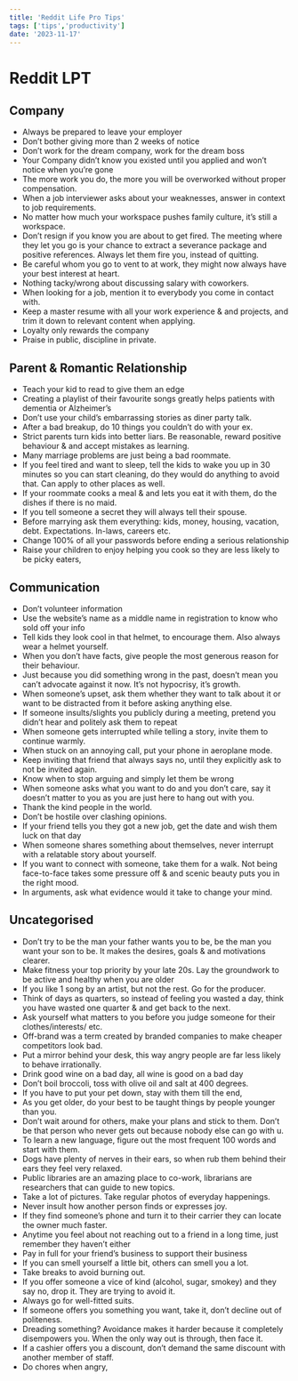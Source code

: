 ```yaml
---
title: 'Reddit Life Pro Tips'
tags: ['tips','productivity']
date: '2023-11-17'
---
```


# Reddit LPT

## Company

- Always be prepared to leave your employer
- Don’t bother giving more than 2 weeks of notice
- Don’t work for the dream company, work for the dream boss
- Your Company didn’t know you existed until you applied  and won’t notice when you’re gone
- The more work you do, the more you will be overworked without proper compensation.
- When a job interviewer asks about your weaknesses, answer in context to job requirements.
- No matter how much your workspace pushes family culture, it’s still a workspace.
- Don’t resign if you know you are about to get fired. The meeting where they let you go is your chance to extract a severance package and positive references. Always let them fire you, instead of quitting.
- Be careful whom you go to vent to at work, they might now always have your best interest at heart.
- Nothing tacky/wrong about discussing salary with coworkers.
- When looking for a job, mention it to everybody you come in contact with.
- Keep a master resume with all your work experience & and projects, and trim it down to relevant content when applying.
- Loyalty only rewards the company
- Praise in public, discipline in private.


## Parent & Romantic Relationship

- Teach your kid to read to give them an edge
- Creating a playlist of their favourite songs greatly helps patients with dementia or Alzheimer’s 
- Don’t use your child’s embarrassing stories as diner party talk.
- After a bad breakup, do 10 things you couldn’t do with your ex.
- Strict parents turn kids into better liars. Be reasonable, reward positive behaviour & and accept mistakes as learning.
- Many marriage problems are just being a bad roommate.
- If you feel tired and want to sleep, tell the kids to wake you up in 30 minutes so you can start cleaning, do they would do anything to avoid that. Can apply to other places as well.
- If your roommate cooks a meal & and lets you eat it with them, do the dishes if there is no maid.
- If you tell someone a secret they will always tell their spouse.
- Before marrying ask them everything: kids, money, housing, vacation, debt. Expectations. In-laws, careers etc.
- Change 100% of all your passwords before ending a serious relationship
- Raise your children to enjoy helping you cook so they are less likely to be picky eaters,


## Communication

- Don’t volunteer information
- Use the website’s name as a middle name in registration to know who sold off your info
- Tell kids they look cool in that helmet, to encourage them. Also always wear a helmet yourself.
- When you don’t have facts, give people the most generous reason for their behaviour.
- Just because you did something wrong in the past, doesn’t mean you can’t advocate against it now. It’s not hypocrisy, it’s growth.
- When someone’s upset, ask them whether they want to talk about it or want to be distracted from it before asking anything else.
- If someone insults/slights you publicly during a meeting, pretend you didn’t hear and politely ask them to repeat
- When someone gets interrupted while telling a story, invite them to continue warmly.
- When stuck on an annoying call, put your phone in aeroplane mode.
- Keep inviting that friend that always says no, until they explicitly ask to not be invited again.
- Know when to stop arguing and simply let them be wrong
- When someone asks what you want to do and you don’t care, say it doesn’t matter to you as you are just here to hang out with you. 
- Thank the kind people in the world.
- Don’t be hostile over clashing opinions.
- If your friend tells you they got a new job, get the date and wish them luck on that day
- When someone shares something about themselves,  never interrupt with a relatable story about yourself.
- If you want to connect with someone, take them for a walk. Not being face-to-face takes some pressure off & and scenic beauty puts you in the right mood.
- In arguments, ask what evidence would it take to change your mind.


## Uncategorised

- Don’t try to be the man your father wants you to be, be the man you want your son to be. It makes the desires, goals & and motivations clearer.
- Make fitness your top priority by your late 20s. Lay the groundwork to be active and healthy when you are older
- If you like 1 song by an artist, but not the rest. Go for the producer.
- Think of days as quarters, so instead of feeling you wasted a day, think you have wasted one quarter & and get back to the next.
- Ask yourself what matters to you before you judge someone for their clothes/interests/ etc.
- Off-brand was a term created by branded companies to make cheaper competitors look bad.
- Put a mirror behind your desk, this way angry people are far less likely to behave irrationally.
- Drink good wine on a bad day, all wine is good on a bad day
- Don’t boil broccoli, toss with olive oil and salt at 400 degrees.
- If you have to put your pet down, stay with them till the end,
- As you get older, do your best to be taught things by people younger than you.
- Don’t wait around for others, make your plans and stick to them. Don’t be that person who never gets out because nobody else can go with u.
- To learn a new language, figure out the most frequent 100 words and start with them.
- Dogs have plenty of nerves in their ears, so when rub them behind their ears they feel very relaxed.
- Public libraries are an amazing place to co-work, librarians are researchers that can guide to new topics.
- Take a lot of pictures. Take regular photos of everyday happenings.
- Never insult how another person finds or expresses joy.
- If they find someone’s phone and turn it to their carrier they can locate the owner much faster.
- Anytime you feel about not reaching out to a friend in a long time, just remember they haven’t either
- Pay in full for your friend’s business to support their business
- If you can smell yourself a little bit, others can smell you a lot.
- Take breaks to avoid burning out.
- If you offer someone a vice of kind (alcohol, sugar, smokey) and they say no, drop it. They are trying to avoid it.
- Always go for well-fitted suits.
- If someone offers you something you want, take it, don’t decline out of politeness.
- Dreading something? Avoidance makes it harder because it completely disempowers you. When the only way out is through, then face it.
- If a cashier offers you a discount, don’t demand the same discount with another member of staff.
- Do chores when angry,
